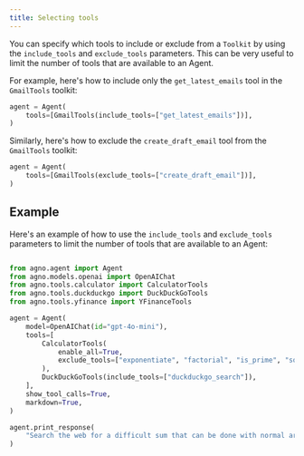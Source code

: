 ```yaml
---
title: Selecting tools
---
```


You can specify which tools to include or exclude from a `Toolkit` by using the `include_tools` and `exclude_tools` parameters. This can be very useful to limit the number of tools that are available to an Agent.

For example, here's how to include only the `get_latest_emails` tool in the `GmailTools` toolkit:

```python
agent = Agent(
    tools=[GmailTools(include_tools=["get_latest_emails"])],
)
```

Similarly, here's how to exclude the `create_draft_email` tool from the `GmailTools` toolkit:

```python
agent = Agent(
    tools=[GmailTools(exclude_tools=["create_draft_email"])],
)
```

## Example

Here's an example of how to use the `include_tools` and `exclude_tools` parameters to limit the number of tools that are available to an Agent:

```python include_exclude_tools.py

from agno.agent import Agent
from agno.models.openai import OpenAIChat
from agno.tools.calculator import CalculatorTools
from agno.tools.duckduckgo import DuckDuckGoTools
from agno.tools.yfinance import YFinanceTools

agent = Agent(
    model=OpenAIChat(id="gpt-4o-mini"),
    tools=[
        CalculatorTools(
            enable_all=True,
            exclude_tools=["exponentiate", "factorial", "is_prime", "square_root"],
        ),
        DuckDuckGoTools(include_tools=["duckduckgo_search"]),
    ],
    show_tool_calls=True,
    markdown=True,
)

agent.print_response(
    "Search the web for a difficult sum that can be done with normal arithmetic and solve it.",
)
```





